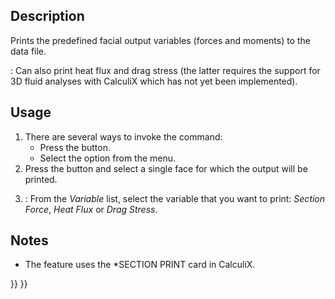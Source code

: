 <languages/>
<translate>

<!--T:1-->
{{Docnav
|[[FEM_ConstraintPlaneRotation|Constraint plane rotation]]
|[[FEM_ConstraintTransform|Constraint transform]]
|[[FEM_Workbench|FEM]]
|IconL=FEM_ConstraintPlaneRotation.svg
|IconR=FEM_ConstraintTransform.svg
|IconC=Workbench_FEM.svg
}}

<!--T:2-->
{{GuiCommandContainer|
{{GuiCommand
|Name=FEM ConstraintSectionPrint
|MenuLocation=Model → Geometrical analysis features → Section print feature
|Workbenches=[[FEM_Workbench|FEM]]
|Version=0.19
|SeeAlso=
}}
{{GuiCommandFemInfo
|Solvers=CalculiX
}}
}}

==Description== <!--T:3-->

<!--T:6-->
Prints the predefined facial output variables (forces and moments) to the data file.

<!--T:10-->
{{Version|1.0}}: Can also print heat flux and drag stress (the latter requires the support for 3D fluid analyses with CalculiX which has not yet been implemented).

==Usage== <!--T:4-->

<!--T:7-->
# There are several ways to invoke the command:
#* Press the {{Button|[[Image:FEM_ConstraintSectionPrint.svg|16px]] [[FEM_ConstraintSectionPrint|Section print feature]]}} button.
#* Select the {{MenuCommand|Model → Geometrical analysis features → [[Image:FEM_ConstraintSectionPrint.svg|16px]] Section print feature}} option from the menu.
# Press the {{Button|Add}} button and select a single face for which the output will be printed.
# {{Version|1.0}}: From the ''Variable'' list, select the variable that you want to print: ''Section Force'', ''Heat Flux'' or ''Drag Stress''.

==Notes== <!--T:8--> 

<!--T:9-->
* The feature uses the *SECTION PRINT card in CalculiX.


<!--T:5-->
{{Docnav
|[[FEM_ConstraintPlaneRotation|Constraint plane rotation]]
|[[FEM_ConstraintTransform|Constraint transform]]
|[[FEM_Workbench|FEM]]
|IconL=FEM_ConstraintPlaneRotation.svg
|IconR=FEM_ConstraintTransform.svg
|IconC=Workbench_FEM.svg
}}

</translate>
{{FEM_Tools_navi{{#translation:}}}}
{{Userdocnavi{{#translation:}}}}